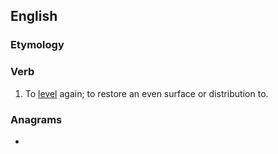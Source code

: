 ==English==

===Etymology===
{{prefix|en|re|level}}

===Verb===
{{en-verb|pres_ptc2=relevelling|past2=relevelled}}

# {{lb|en|transitive}} To [[level]] again; to restore an even surface or distribution to.

===Anagrams===
* {{anagrams|en|Revelle|leveler}}